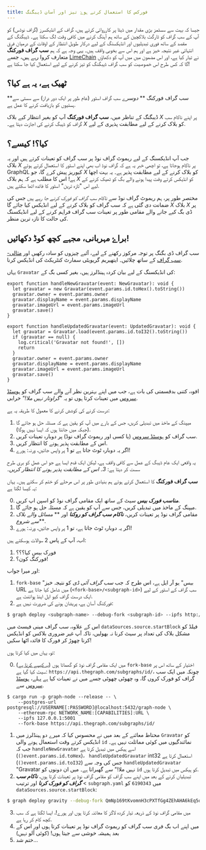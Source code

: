 ```yaml
---
title: فورکس کا استعمال کرتے ہوۓ تیز اور آسان ڈیبگنگ
---
```


جیسا کہ بہت سے سسٹمز بڑی مقدار میں ڈیٹا پر کارروائی کرتے ہیں، گراف کے انڈیکسرز (گراف نوڈس) کو آپ کے سب گراف کو ٹارگٹ بلاکچین کے ساتھ ہم آہنگ کرنے میں کافی وقت لگ سکتا ہے۔ ڈیبگنگ کے مقصد کے ساتھ فوری تبدیلیوں اور انڈیکسنگ کے لیے درکار طویل انتظار کے اوقات کے درمیان فرق انتہائی غیر نتیجہ خیز ہے اور ہم اس سے بخوبی واقف ہیں۔ یہی وجہ ہے کہ ہم **سب گراف فورکنگ** متعارف کروا رہے ہیں، جسے [LimeChain](https://limechain.tech/) نے تیار کیا ہے، اور اس مضمون میں میں آپ کو دکھاؤں گا کہ کس طرح اس خصوصیت کو سب گراف ڈیبگنگ کو تیز کرنے کے لیے استعمال کیا جا سکتا ہے!

## ٹھیک ہے، یہ ہے کیا؟

**سب گراف فورکنگ ** _دوسرے_ سب گراف اسٹور (عام طور پر ایک دور دراز) سے سستی سے ہستیوں کو بازیافت کرنے کا عمل ہے.

ڈیبگنگ کے تناظر میں، **سب گراف فورکنگ** آپ کو بغیر انتظار کیے بلاک _X_ پر اپنے ناکام سب گراف کو ڈیبگ کرنے کی اجازت دیتا ہے۔ _X_ کو بلاک کرنے کے لیے مطابقت پذیری کے لیے.

## کیا؟! کیسے؟

جب آپ انڈیکسنگ کے لیے ریموٹ گراف نوڈ پر سب گراف کو تعینات کرتے ہیں اور یہ بلاک _X_ پر ناکام ہوجاتا ہے، تو اچھی خبر یہ ہے کہ گراف نوڈ اب بھی اپنے اسٹور کا استعمال کرتے ہوئے GraphQL کیوریز پیش کرے گا، جو _X_ کو بلاک کرنے کے لیے مطابقت پذیر ہے۔ یہ بہت اچھا ہے! اس کا مطلب ہے کہ ہم بلاک _X_ کو انڈیکس کرتے وقت پیدا ہونے والے بگ کو ٹھیک کرنے کے لیے اس "تازہ ترین" اسٹور کا فائدہ اٹھا سکتے ہیں.

مختصر طور پر، ہم ریموٹ گراف نوڈ سے _ناکام سب گراف کو فورک کرنے جا رہے ہیں_ جس کی ضمانت دی گئی ہے کہ سب گراف کو بلاک کرنے کے لیے انڈیکس کیا جائے گا _X_ بلاک _X_ پر ڈی بگ کیے جانے والے مقامی طور پر تعینات سب گراف فراہم کرنے کے لیے انڈیکسنگ کی حالت کا تازہ ترین منظر.

## براۓ مہربانی، مجہے کچھ کوڈ دکھائیں!

سب گراف ڈی بگنگ پر توجہ مرکوز رکھنے کے لیے، آئیے چیزوں کو سادہ رکھیں اور [مثالی- سب گراف](https://github.com/graphprotocol/graph-tooling/tree/main/examples/ethereum-gravatar) کے ساتھ چلائیں۔ ایتھیریم گریویٹی سمارٹ کنٹریکٹ کی انڈیکس کرنا.

یہاں `Gravatar` کی انڈیکسنگ کے لیے بیان کردہ ہینڈلرز ہیں، بغیر کسی بگ کے:

```tsx
export function handleNewGravatar(event: NewGravatar): void {
  let gravatar = new Gravatar(event.params.id.toHex().toString())
  gravatar.owner = event.params.owner
  gravatar.displayName = event.params.displayName
  gravatar.imageUrl = event.params.imageUrl
  gravatar.save()
}

export function handleUpdatedGravatar(event: UpdatedGravatar): void {
  let gravatar = Gravatar.load(event.params.id.toI32().toString())
  if (gravatar == null) {
    log.critical('Gravatar not found!', [])
    return
  }
  gravatar.owner = event.params.owner
  gravatar.displayName = event.params.displayName
  gravatar.imageUrl = event.params.imageUrl
  gravatar.save()
}
```

افوہ، کتنی بدقسمتی کی بات ہے، جب میں اپنے بہترین نظر آنے والے سب گراف کو [ہوسٹڈ سروس](https://thegraph.com/hosted-service/) میں تعینات کرتا ہوں تو یہ *"گراوتار نہیں ملا!"* خرابی.

درست کرنے کی کوشش کرنے کا معمول کا طریقہ یہ ہے:

1. میپنگ کے ماخذ میں تبدیلی کریں، جس کے بارے میں آپ کو یقین ہے کہ مسئلہ حل ہو جائے گا (جبکہ میں جانتا ہوں کہ ایسا نہیں ہوگا).
2. سب گراف کو [ہوسٹڈ سروس](https://thegraph.com/hosted-service/) (یا کسی اور ریموٹ گراف نوڈ) پر دوبارہ تعینات کریں.
3. اس کے مطابقت پذیر ہونے کا انتظار کریں.
4. اگر یہ دوبارہ ٹوٹ جاتا ہے تو 1 پر واپس جائیں، ورنہ: ہورے!

یہ واقعی ایک عام ڈیبگ کے عمل سے کافی واقف ہے، لیکن ایک قدم ایسا ہے جو اس عمل کو بری طرح سست کر دیتا ہے: _3۔ اس کے مطابقت پذیر ہونے کا انتظار کریں۔_

**سب گراف فورکنگ** کا استعمال کرتے ہوئے ہم بنیادی طور پر اس مرحلے کو ختم کر سکتے ہیں۔ یہاں یہ کیسا لگتا ہے:

0. **_مناسب فورک بیس_** سیٹ کے ساتھ ایک مقامی گراف نوڈ کو اسپن اپ کریں.
1. میپنگ کے ماخذ میں تبدیلی کریں، جس سے آپ کو یقین ہے کہ مسئلہ حل ہو جائے گا.
2. مقامی گراف نوڈ پر تعینات کریں، **_ناکام سب گراف کو روکنا_** اور ** _مسائل والے بلاک سے شروع_**.
3. اگر یہ دوبارہ ٹوٹ جاتا ہے، تو 1 پر واپس جائیں، ورنہ: ہورے!

اب، آپ کے پاس 2 سوالات ہوسکتے ہیں:

1. فورک بیس کیا؟؟؟
2. فورکنگ کون؟!

اور میرا جواب:

1. `fork-base` "بیس" یو آر ایل ہے، اس طرح کہ جب _سب گراف آئی ڈی_ کو نتیجہ خیز URL میں شامل کیا جاتا ہے (`<fork-base>/<subgraph-id>`) سب گراف کے اسٹور کے لیے ایک درست گراف کیو ایل اینڈ پوائنٹ ہے.
2. فورکنگ آسان ہے، پریشان ہونے کی ضرورت نہیں ہے:

```bash
$ graph deploy <subgraph-name> --debug-fork <subgraph-id> --ipfs http://localhost:5001 --node http://localhost:8020
```

اس کے علاوہ، سب گراف مینی فیسٹ میں `dataSources.source.startBlock` فیلڈ کو مشکل بلاک کی تعداد پر سیٹ کرنا نہ بھولیں، تاکہ آپ غیر ضروری بلاکس کو انڈیکس کرنا چھوڑ کر فورک کا فائدہ اٹھا سکیں!

تو، یہاں میں کیا کرتا ہوں:

0. میں ایک مقامی گراف نوڈ کو گھماتا ہوں ([یہ کیسے کرنا ہے](https://github.com/graphprotocol/graph-node#running-a-local-graph-node)) `fork-base` اختیار کے ساتھ اس پر سیٹ کیا گیا ہے: `https://api.thegraph.com/subgraphs/id/`، چونکہ میں ایک سب گراف کو فورک کروں گا، وہ چھوٹی چھوٹی جسے میں نے تعینات کیا ہے پہلے، [ہوسٹڈ سروس](https://thegraph.com/hosted-service/) سے.

```
$ cargo run -p graph-node --release -- \
    --postgres-url postgresql://USERNAME[:PASSWORD]@localhost:5432/graph-node \
    --ethereum-rpc NETWORK_NAME:[CAPABILITIES]:URL \
    --ipfs 127.0.0.1:5001
    --fork-base https://api.thegraph.com/subgraphs/id/
```

1. محتاط معائنے کے بعد میں نے محسوس کیا کہ میرے دو ہینڈلرز میں `Gravatar` کو انڈیکس کرتے وقت استعمال ہونے والی `id` نمائندگیوں میں کوئی مماثلت نہیں ہے۔ جب کہ `handleNewGravatar` اسے ہیکس میں تبدیل کرتا ہے (`()event.params.id.toHex`)، ` handleUpdatedGravatar` int32 استعمال کرتا ہے (`()event.params.id.toI32`) جس کی وجہ سے `handleUpdatedGravatar` "Gravatar نہیں ملا!" سے گھبراتا ہے۔ میں ان دونوں کو `id` کو ہیکس میں تبدیل کرتا ہوں.
2. تبدیلیاں کرنے کے بعد میں اپنے سب گراف کو مقامی گراف نوڈ پر تعینات کرتا ہوں، **_ناکام سب گراف کو فورک کرنا_** اور ترتیب < `subgraph.yaml` میں `6190343` کو `dataSources.source.startBlock`:

```bash
$ graph deploy gravity --debug-fork QmNp169tKvomnH3cPXTfGg4ZEhAHA6kEq5oy1XDqAxqHmW --ipfs http://localhost:5001 --node http://localhost:8020
```

3. میں مقامی گراف نوڈ کے ذریعہ تیار کردہ لاگز کا معائنہ کرتا ہوں اور ہورے!، ایسا لگتا ہے کہ سب کچھ کام کر رہا ہے.
4. میں اپنے اب بگ فری سب گراف کو ریموٹ گراف نوڈ پر تعینات کرتا ہوں اور اس کے بعد ہمیشہ خوشی سے جیتا ہوں! (کوئی آلو نہیں)
5. ختم شد...
